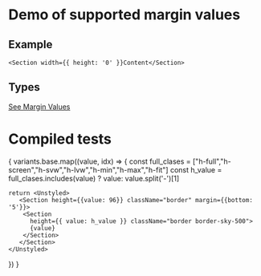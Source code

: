 
# Demo of supported margin values

## Example
```
<Section width={{ height: '0' }}Content</Section>
```
## Types
[See Margin Values](https://github.com/bolanosdev/bennie-ui/blob/main/libraries/types/sizing/width.types.ts)


# Compiled tests
{
  variants.base.map((value, idx) => {
    const full_clases = ["h-full","h-screen","h-svw","h-lvw","h-min","h-max","h-fit"]
    const h_value = full_clases.includes(value) ? value: value.split('-')[1]

    return <Unstyled>
       <Section height={{value: 96}} className="border" margin={{bottom: '5'}}>
        <Section
          height={{ value: h_value }} className="border border-sky-500">
          {value}
        </Section>
       </Section>
    </Unstyled>
  })
}


